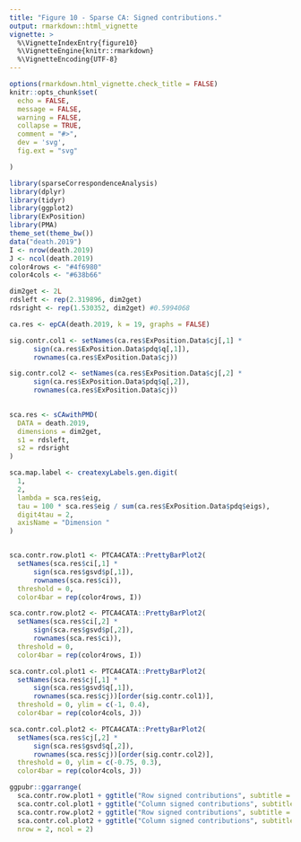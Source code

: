 ```yaml
---
title: "Figure 10 - Sparse CA: Signed contributions."
output: rmarkdown::html_vignette
vignette: >
  %\VignetteIndexEntry{figure10}
  %\VignetteEngine{knitr::rmarkdown}
  %\VignetteEncoding{UTF-8}
---
```


```r
options(rmarkdown.html_vignette.check_title = FALSE)
knitr::opts_chunk$set(
  echo = FALSE,
  message = FALSE,
  warning = FALSE,
  collapse = TRUE,
  comment = "#>",
  dev = 'svg', 
  fig.ext = "svg"

)
```

```r
library(sparseCorrespondenceAnalysis)
library(dplyr)
library(tidyr)
library(ggplot2)
library(ExPosition)
library(PMA)
theme_set(theme_bw())
data("death.2019")
I <- nrow(death.2019)
J <- ncol(death.2019)
color4rows <- "#4f6980"
color4cols <- "#638b66"
```


```r
dim2get <- 2L
rdsleft <- rep(2.319896, dim2get)
rdsright <- rep(1.530352, dim2get) #0.5994068 

ca.res <- epCA(death.2019, k = 19, graphs = FALSE)

sig.contr.col1 <- setNames(ca.res$ExPosition.Data$cj[,1] *
      sign(ca.res$ExPosition.Data$pdq$q[,1]),
      rownames(ca.res$ExPosition.Data$cj))

sig.contr.col2 <- setNames(ca.res$ExPosition.Data$cj[,2] *
      sign(ca.res$ExPosition.Data$pdq$q[,2]),
      rownames(ca.res$ExPosition.Data$cj))
  

sca.res <- sCAwithPMD(
  DATA = death.2019, 
  dimensions = dim2get,
  s1 = rdsleft,
  s2 = rdsright
)

sca.map.label <- createxyLabels.gen.digit(
  1,
  2,
  lambda = sca.res$eig,
  tau = 100 * sca.res$eig / sum(ca.res$ExPosition.Data$pdq$eigs),
  digit4tau = 2,
  axisName = "Dimension "
)



```


```r
sca.contr.row.plot1 <- PTCA4CATA::PrettyBarPlot2(
  setNames(sca.res$ci[,1] *
      sign(sca.res$gsvd$p[,1]),
      rownames(sca.res$ci)), 
  threshold = 0, 
  color4bar = rep(color4rows, I))

sca.contr.row.plot2 <- PTCA4CATA::PrettyBarPlot2(
  setNames(sca.res$ci[,2] *
      sign(sca.res$gsvd$p[,2]),
      rownames(sca.res$ci)), 
  threshold = 0,
  color4bar = rep(color4rows, I))

sca.contr.col.plot1 <- PTCA4CATA::PrettyBarPlot2(
  setNames(sca.res$cj[,1] *
      sign(sca.res$gsvd$q[,1]),
      rownames(sca.res$cj))[order(sig.contr.col1)], 
  threshold = 0, ylim = c(-1, 0.4),
  color4bar = rep(color4cols, J))

sca.contr.col.plot2 <- PTCA4CATA::PrettyBarPlot2(
  setNames(sca.res$cj[,2] *
      sign(sca.res$gsvd$q[,2]),
      rownames(sca.res$cj))[order(sig.contr.col2)], 
  threshold = 0, ylim = c(-0.75, 0.3),
  color4bar = rep(color4cols, J))

ggpubr::ggarrange(
  sca.contr.row.plot1 + ggtitle("Row signed contributions", subtitle = "Dim. 1"), 
  sca.contr.col.plot1 + ggtitle("Column signed contributions", subtitle = "Dim. 1"), 
  sca.contr.row.plot2 + ggtitle("Row signed contributions", subtitle = "Dim. 2"), 
  sca.contr.col.plot2 + ggtitle("Column signed contributions", subtitle = "Dim. 2"), 
  nrow = 2, ncol = 2)
```



